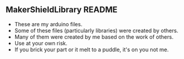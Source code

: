 == MakerShieldLibrary README ==

* These are my arduino files.
* Some of these files (particularly libraries) were created by others.
* Many of them were created by me based on the work of others.
* Use at your own risk.
* If you brick your part or it melt to a puddle, it's on you not me.


